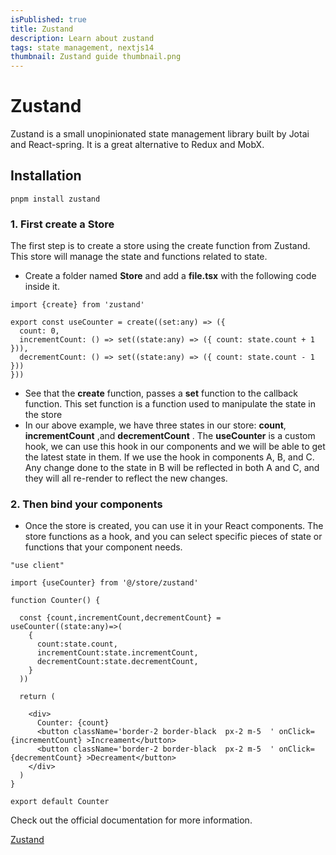 ```yaml
---
isPublished: true
title: Zustand
description: Learn about zustand
tags: state management, nextjs14
thumbnail: Zustand guide thumbnail.png
---
```


# Zustand

Zustand is a small unopinionated state management library built by Jotai and React-spring.  It is a great alternative to Redux and MobX.

## Installation

```terminal
pnpm install zustand
```

### 1. First create a Store
The first step is to create a store using the create function from Zustand. This store will manage the state and functions related to state.

- Create a folder named **Store** and add a **file.tsx** with the following code inside it.

```tsx
import {create} from 'zustand'

export const useCounter = create((set:any) => ({
  count: 0,
  incrementCount: () => set((state:any) => ({ count: state.count + 1 })),
  decrementCount: () => set((state:any) => ({ count: state.count - 1 }))
}))

```
- See that the **create** function, passes a **set** function to the callback function. This set function is a function used to manipulate the state in the store
- In our above example, we have three states in our store: **count**,  **incrementCount** ,and **decrementCount** . The **useCounter** is a custom hook, we can use this hook in our components and we will be able to get the latest state in them. If we use the hook in components A, B, and C. Any change done to the state in B will be reflected in both A and C, and they will all re-render to reflect the new changes.

### 2. Then bind your components

- Once the store is created, you can use it in your React components. The store functions as a hook, and you can select specific pieces of state or functions that your component needs.

```tsx
"use client"

import {useCounter} from '@/store/zustand'

function Counter() {

  const {count,incrementCount,decrementCount} = useCounter((state:any)=>(
    {
      count:state.count,
      incrementCount:state.incrementCount,
      decrementCount:state.decrementCount,
    }
  ))

  return (
    
    <div>
      Counter: {count}
      <button className='border-2 border-black  px-2 m-5  ' onClick={incrementCount} >Increament</button>
      <button className='border-2 border-black  px-2 m-5  ' onClick={decrementCount} >Decreament</button>
    </div>
  )
}

export default Counter
```
<Callout type="danger">
  <p>Check out the official documentation for more information.</p>
  <a href="https://zustand.surge.sh/">Zustand</a>

</Callout>
